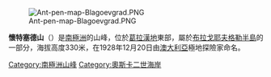 [[Image:Ant-pen-map-Blagoevgrad.PNG|thumb]]

{{coord|65|8|S|61|38|W|display=title}}

'''懷特塞德山'''（{{lang-en|Whiteside Hill}}）是[[南極洲|南極洲]]的山峰，位於[[葛拉漢地|葛拉漢地]]東部，屬於[[布拉戈耶夫格勒半島|布拉戈耶夫格勒半島]]的一部分，海拔高度330米，在1928年12月20日由[[澳大利亞|澳大利亞]]極地探險家命名。

{{DEFAULTSORT:Whiteside Hill}}
[[Category:南極洲山峰|Category:南極洲山峰]]
[[Category:奧斯卡二世海岸|Category:奧斯卡二世海岸]]


{{OscarIICoast-geo-stub}}